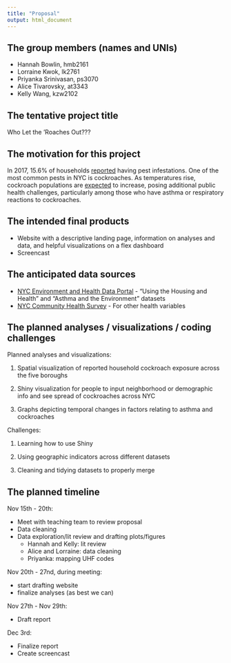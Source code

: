 ```yaml
---
title: "Proposal"
output: html_document
---
```


## The group members (names and UNIs)

  * Hannah Bowlin, hmb2161
  * Lorraine Kwok, lk2761
  * Priyanka Srinivasan, ps3070
  * Alice Tivarovsky, at3343
  * Kelly Wang, kzw2102

## The tentative project title

Who Let the 'Roaches Out???

## The motivation for this project

In 2017, 15.6% of households [reported](http://www.sternenvironmental.com/blog/2017/04/18/nyc-breaks-the-top-ten-list-for-worst-rat-and-cockroach-problems/) having pest infestations. One of the most common pests in NYC is cockroaches. As temperatures rise, cockroach populations are [expected](https://gothamist.com/arts-entertainment/its-summer-in-nyc-and-the-cockroaches-have-taken-flight) to increase, posing additional public health challenges, particularly among those who have asthma or respiratory reactions to cockroaches. 

## The intended final products

  * Website with a descriptive landing page, information on analyses and data, and helpful visualizations on a flex dashboard
  * Screencast

## The anticipated data sources

  * [NYC Environment and Health Data Portal](http://a816-dohbesp.nyc.gov/IndicatorPublic/BuildATable.aspx) - "Using the Housing and Health" and "Asthma and the Environment" datasets
  * [NYC Community Health Survey](https://www1.nyc.gov/site/doh/data/data-sets/community-health-survey-public-use-data.page) - For other health variables 

## The planned analyses / visualizations / coding challenges

Planned analyses and visualizations:

1. Spatial visualization of reported household cockroach exposure across the five boroughs 

2. Shiny visualization for people to input neighborhood or demographic info and see spread of cockroaches across NYC

3. Graphs depicting temporal changes in factors relating to asthma and cockroaches

Challenges:

1. Learning how to use Shiny

2. Using geographic indicators across different datasets

3. Cleaning and tidying datasets to properly merge

## The planned timeline

Nov 15th - 20th:

  * Meet with teaching team to review proposal
  * Data cleaning
  * Data exploration/lit review and drafting plots/figures 
      * Hannah and Kelly: lit review
      * Alice and Lorraine: data cleaning
      * Priyanka: mapping UHF codes

Nov 20th - 27nd, during meeting:

  * start drafting website
  * finalize analyses (as best we can)
  
Nov 27th - Nov 29th:

  * Draft report 

Dec 3rd: 

  * Finalize report
  * Create screencast

